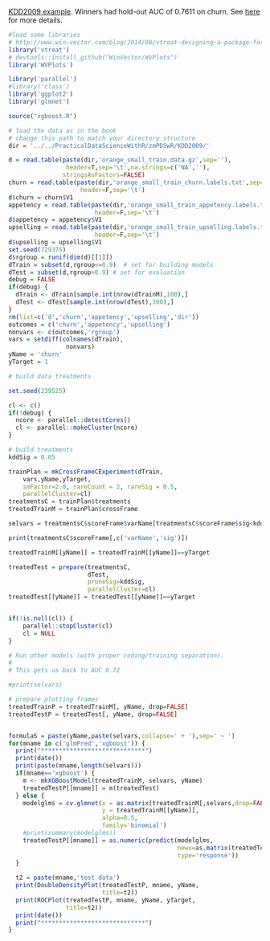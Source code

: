 
[KDD2009 example](http://www.sigkdd.org/kdd-cup-2009-customer-relationship-prediction).  Winners had hold-out AUC of 0.7611 on churn.   See [here](https://github.com/WinVector/zmPDSwR/tree/master/KDD2009) for more details.

```r
#load some libraries
# http://www.win-vector.com/blog/2014/08/vtreat-designing-a-package-for-variable-treatment/
library('vtreat')
# devtools::install_github("WinVector/WVPlots")
library('WVPlots')

library('parallel')
#library('class')
library('ggplot2')
library('glmnet')

source("xgboost.R")

# load the data as in the book
# change this path to match your directory structure
dir = '../../PracticalDataScienceWithR/zmPDSwR/KDD2009/' 

d = read.table(paste(dir,'orange_small_train.data.gz',sep=''),
                header=T,sep='\t',na.strings=c('NA',''), 
               stringsAsFactors=FALSE)
churn = read.table(paste(dir,'orange_small_train_churn.labels.txt',sep=''),
                    header=F,sep='\t')
d$churn = churn$V1
appetency = read.table(paste(dir,'orange_small_train_appetency.labels.txt',sep=''),
                        header=F,sep='\t')
d$appetency = appetency$V1
upselling = read.table(paste(dir,'orange_small_train_upselling.labels.txt',sep=''),
                        header=F,sep='\t')
d$upselling = upselling$V1
set.seed(729375)
d$rgroup = runif(dim(d)[[1]])
dTrain = subset(d,rgroup<=0.9)  # set for building models
dTest = subset(d,rgroup>0.9) # set for evaluation
debug = FALSE
if(debug) {
  dTrain <- dTrain[sample.int(nrow(dTrainM),100),]
  dTest <- dTest[sample.int(nrow(dTest),100),]
}
rm(list=c('d','churn','appetency','upselling','dir'))
outcomes = c('churn','appetency','upselling')
nonvars <- c(outcomes,'rgroup')
vars = setdiff(colnames(dTrain),
                nonvars)
yName = 'churn'
yTarget = 1
```



```r
# build data treatments

set.seed(239525)

cl <- c()
if(!debug) {
  ncore <- parallel::detectCores()
  cl <- parallel::makeCluster(ncore)
}

# build treatments 
kddSig = 0.05

trainPlan = mkCrossFrameCExperiment(dTrain,
    vars,yName,yTarget,
    smFactor=2.0, rareCount = 2, rareSig = 0.5,
    parallelCluster=cl)
treatmentsC = trainPlan$treatments
treatedTrainM = trainPlan$crossFrame

selvars = treatmentsC$scoreFrame$varName[treatmentsC$scoreFrame$sig<kddSig]

print(treatmentsC$scoreFrame[,c('varName','sig')])

treatedTrainM[[yName]] = treatedTrainM[[yName]]==yTarget

treatedTest = prepare(treatmentsC,
                      dTest,
                      pruneSig=kddSig, 
                      parallelCluster=cl)
treatedTest[[yName]] = treatedTest[[yName]]==yTarget


if(!is.null(cl)) {
    parallel::stopCluster(cl)
    cl = NULL
}
```





```r
# Run other models (with proper coding/training separation).
#
# This gets us back to AUC 0.72

#print(selvars)

# prepare plotting frames
treatedTrainP = treatedTrainM[, yName, drop=FALSE]
treatedTestP = treatedTest[, yName, drop=FALSE]


formulaS = paste(yName,paste(selvars,collapse=' + '),sep=' ~ ')
for(mname in c('glmPred','xgboost')) {
  print("*****************************")
  print(date())
  print(paste(mname,length(selvars)))
  if(mname=='xgboost') {
    m <- mkXGBoostModel(treatedTrainM, selvars, yName)
    treatedTestP[[mname]] = m(treatedTest)
  } else {
    modelglms = cv.glmnet(x = as.matrix(treatedTrainM[,selvars,drop=FALSE]),
                          y = treatedTrainM[[yName]],
                          alpha=0.5,
                          family='binomial')
    #print(summary(modelglms))
    treatedTestP[[mname]] = as.numeric(predict(modelglms,
                                               newx=as.matrix(treatedTest[,selvars,drop=FALSE]),
                                               type='response'))
  }
  
  t2 = paste(mname,'test data')
  print(DoubleDensityPlot(treatedTestP, mname, yName, 
                          title=t2))
  print(ROCPlot(treatedTestP, mname, yName, yTarget,
                title=t2))
  print(date())
  print("*****************************")
}

```
